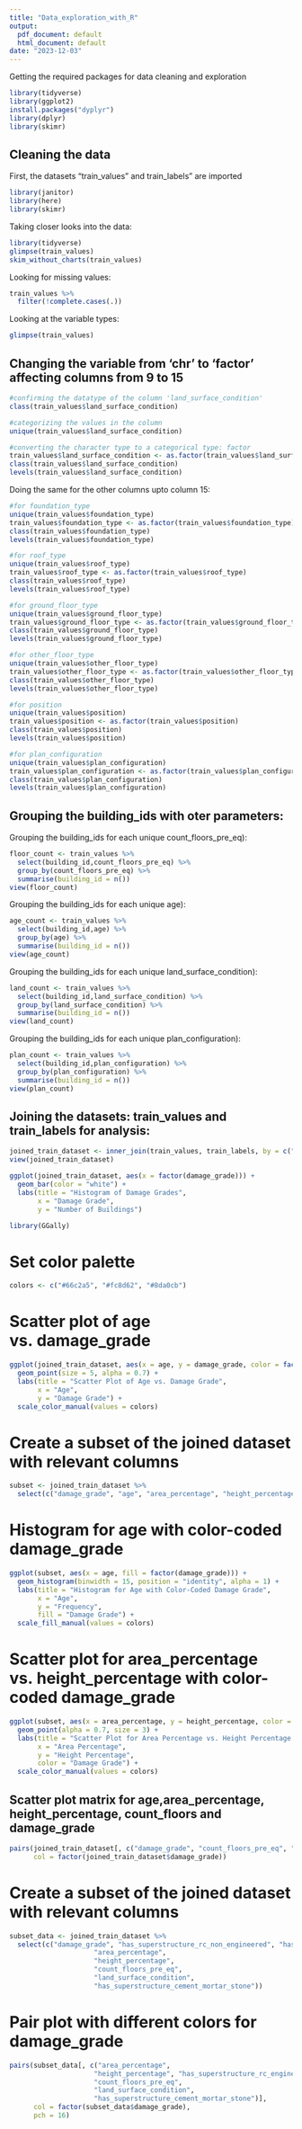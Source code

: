 ---
title: "Data_exploration_with_R"
output:
  pdf_document: default
  html_document: default
date: "2023-12-03"
---

Getting the required packages for data cleaning and exploration
```{r}
library(tidyverse)
library(ggplot2)
install.packages("dyplyr")
library(dplyr)
library(skimr)
```

## Cleaning the data

First, the datasets "train_values" and train_labels" are imported


```{r}
library(janitor)
library(here)
library(skimr)
```

Taking closer looks into the data:
```{r}
library(tidyverse)
glimpse(train_values)
skim_without_charts(train_values)
```

Looking for missing values:
```{r}
train_values %>%
  filter(!complete.cases(.))
```
Looking at the variable types:
```{r}
glimpse(train_values)
```
## Changing the variable from 'chr' to 'factor' affecting columns from 9 to 15
```{r}
#confirming the datatype of the column 'land_surface_condition'
class(train_values$land_surface_condition)

#categorizing the values in the column
unique(train_values$land_surface_condition)

#converting the character type to a categorical type: factor
train_values$land_surface_condition <- as.factor(train_values$land_surface_condition)
class(train_values$land_surface_condition)
levels(train_values$land_surface_condition)
```

Doing the same for the other columns upto column 15:
```{r}
#for foundation_type
unique(train_values$foundation_type)
train_values$foundation_type <- as.factor(train_values$foundation_type)
class(train_values$foundation_type)
levels(train_values$foundation_type)

#for roof_type
unique(train_values$roof_type)
train_values$roof_type <- as.factor(train_values$roof_type)
class(train_values$roof_type)
levels(train_values$roof_type)

#for ground_floor_type
unique(train_values$ground_floor_type)
train_values$ground_floor_type <- as.factor(train_values$ground_floor_type)
class(train_values$ground_floor_type)
levels(train_values$ground_floor_type)

#for other_floor_type
unique(train_values$other_floor_type)
train_values$other_floor_type <- as.factor(train_values$other_floor_type)
class(train_values$other_floor_type)
levels(train_values$other_floor_type)

#for position
unique(train_values$position)
train_values$position <- as.factor(train_values$position)
class(train_values$position)
levels(train_values$position)

#for plan_configuration
unique(train_values$plan_configuration)
train_values$plan_configuration <- as.factor(train_values$plan_configuration)
class(train_values$plan_configuration)
levels(train_values$plan_configuration)
```

## Grouping the building_ids with oter parameters:

Grouping the building_ids for each unique count_floors_pre_eq):
```{r}
floor_count <- train_values %>% 
  select(building_id,count_floors_pre_eq) %>% 
  group_by(count_floors_pre_eq) %>%
  summarise(building_id = n())
view(floor_count)
```

Grouping the building_ids for each unique age):
```{r}
age_count <- train_values %>% 
  select(building_id,age) %>% 
  group_by(age) %>%
  summarise(building_id = n())
view(age_count)
```

Grouping the building_ids for each unique land_surface_condition):
```{r}
land_count <- train_values %>% 
  select(building_id,land_surface_condition) %>% 
  group_by(land_surface_condition) %>%
  summarise(building_id = n())
view(land_count)
```

Grouping the building_ids for each unique plan_configuration):
```{r}
plan_count <- train_values %>% 
  select(building_id,plan_configuration) %>% 
  group_by(plan_configuration) %>%
  summarise(building_id = n())
view(plan_count)
```


## Joining the datasets: train_values and train_labels for analysis:
```{r}
joined_train_dataset <- inner_join(train_values, train_labels, by = c("building_id"))
view(joined_train_dataset)
```



```{r}

ggplot(joined_train_dataset, aes(x = factor(damage_grade))) +
  geom_bar(color = "white") +
  labs(title = "Histogram of Damage Grades",
       x = "Damage Grade",
       y = "Number of Buildings") 
```


```{r}
library(GGally)
```

# Set color palette
```{r}
colors <- c("#66c2a5", "#fc8d62", "#8da0cb")
```

# Scatter plot of age vs. damage_grade
```{r}
ggplot(joined_train_dataset, aes(x = age, y = damage_grade, color = factor(damage_grade))) +
  geom_point(size = 5, alpha = 0.7) +
  labs(title = "Scatter Plot of Age vs. Damage Grade",
       x = "Age",
       y = "Damage Grade") +
  scale_color_manual(values = colors)
```

# Create a subset of the joined dataset with relevant columns
```{r}
subset <- joined_train_dataset %>%
  select(c("damage_grade", "age", "area_percentage", "height_percentage"))
```

# Histogram for age with color-coded damage_grade
```{r}
ggplot(subset, aes(x = age, fill = factor(damage_grade))) +
  geom_histogram(binwidth = 15, position = "identity", alpha = 1) +
  labs(title = "Histogram for Age with Color-Coded Damage Grade",
       x = "Age",
       y = "Frequency",
       fill = "Damage Grade") +
  scale_fill_manual(values = colors)
```

# Scatter plot for area_percentage vs. height_percentage with color-coded damage_grade
```{r}
ggplot(subset, aes(x = area_percentage, y = height_percentage, color = factor(damage_grade))) +
  geom_point(alpha = 0.7, size = 3) +
  labs(title = "Scatter Plot for Area Percentage vs. Height Percentage with Color-Coded Damage Grade",
       x = "Area Percentage",
       y = "Height Percentage",
       color = "Damage Grade") +
  scale_color_manual(values = colors)
```

## Scatter plot matrix for age,area_percentage, height_percentage, count_floors and damage_grade
```{r}
pairs(joined_train_dataset[, c("damage_grade", "count_floors_pre_eq", "age", "area_percentage", "height_percentage")], 
      col = factor(joined_train_dataset$damage_grade))
```

# Create a subset of the joined dataset with relevant columns
```{r}
subset_data <- joined_train_dataset %>%
  select(c("damage_grade", "has_superstructure_rc_non_engineered", "has_superstructure_rc_engineered","foundation_type", 
                     "area_percentage", 
                     "height_percentage",
                     "count_floors_pre_eq",
                     "land_surface_condition",
                     "has_superstructure_cement_mortar_stone"))
```


# Pair plot with different colors for damage_grade
```{r}
pairs(subset_data[, c("area_percentage", 
                     "height_percentage", "has_superstructure_rc_engineered", 
                     "count_floors_pre_eq",
                     "land_surface_condition",
                     "has_superstructure_cement_mortar_stone")], 
      col = factor(subset_data$damage_grade), 
      pch = 16)
```